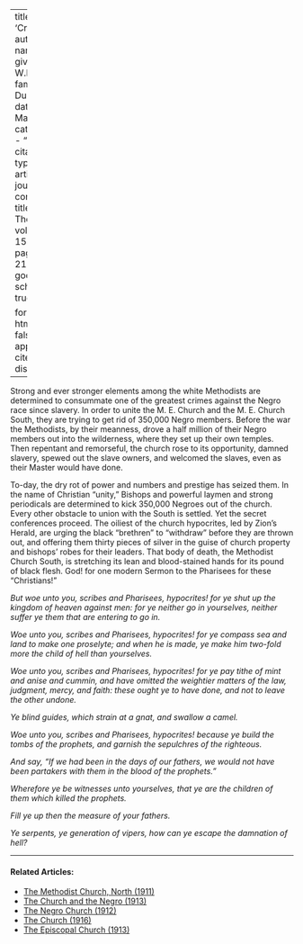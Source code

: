 
---
title: 'Crime'
author:
  - name:
      given: W.E.B.
      family: Du Bois
date: Mar. 1918
categories: 
  - ""
citation: 
  type: article-journal
  container-title: The Crisis
  volume: 15
  issue: 5
  page: 215-216
google-scholar: true

format:
  html:
    toc: false
    appendix-cite-as: display
---


Strong and ever stronger elements among the white Methodists are determined to consummate one of the greatest crimes against the Negro race since slavery. In order to unite the M. E. Church and the M. E. Church South, they are trying to get rid of 350,000 Negro members. Before the war the Methodists, by their meanness, drove a half million of their Negro members out into the wilderness, where they set up their own temples. Then repentant and remorseful, the church rose to its opportunity, damned slavery, spewed out the slave owners, and welcomed the slaves, even as their Master would have done. 

To-day, the dry rot of power and numbers and prestige has seized them. In the name of Christian "unity," Bishops and powerful laymen and strong periodicals are determined to kick 350,000 Negroes out of the church. Every other obstacle to union with the South is settled. Yet the secret conferences proceed. The oiliest of the church hypocrites, led by Zion's Herald, are urging the black "brethren" to "withdraw" before they are thrown out, and offering them thirty pieces of silver in the guise of church property and bishops' robes for their leaders. That body of death, the Methodist Church South, is stretching its lean and blood-stained hands for its pound of black flesh. God! for one modern Sermon to the Pharisees for these "Christians!"

*But woe unto you, scribes and Pharisees, hypocrites! for ye shut up the kingdom of heaven against men: for ye neither go in yourselves, neither suffer ye them that are entering to go in.*

*Woe unto you, scribes and Pharisees, hypocrites! for ye compass sea and land to make one proselyte; and when he is made, ye make him two-fold more the child of hell than yourselves.*

*Woe unto you, scribes and Pharisees, hypocrites! for ye pay tithe of mint and anise and cummin, and have omitted the weightier matters of the law, judgment, mercy, and faith: these ought ye to have done, and not to leave the other undone.*

*Ye blind guides, which strain at a gnat, and swallow a camel.*

*Woe unto you, scribes and Pharisees, hypocrites! because ye build the tombs of the prophets, and garnish the sepulchres of the righteous.*

*And say, "If we had been in the days of our fathers, we would not have been partakers with them in the blood of the prophets."*

*Wherefore ye be witnesses unto yourselves, that ye are the children of them which killed the prophets.*

*Fill ye up then the measure of your fathers.*

*Ye serpents, ye generation of vipers, how can ye escape the damnation of hell?*

<!-- Similar articles start here -->

<hr>
#### Related Articles:

* [The Methodist Church, North (1911)](/Volumes/01/05/methodist_church_north.html)
* [The Church and the Negro (1913)](/Volumes/06/06/church_negro.html)
* [The Negro Church (1912)](/Volumes/04/01/negro_church.html)
* [The Church (1916)](/Volumes/11/06/church.html)
* [The Episcopal Church (1913)](/Volumes/07/02/episcopal_church.html)

<!-- Similar articles end here -->